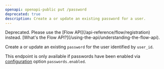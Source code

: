 ```yaml
---
openapi: openapi-public put /password
deprecated: true
description: Create a or update an existing password for a user.
---
```


<Warning>
    Deprecated. Please use the [Flow API](/api-reference/flow/registration) instead. [What's the Flow API?](/using-the-api/understanding-the-flow-api).
</Warning>

Create a or update an existing `password` for the user identified by `user_id`.

This endpoint is only available if passwords have been enabled via [configuration](https://github.com/teamhanko/hanko/blob/main/backend/docs/Config.md#hanko-backend-config) option `passwords.enabled`.
